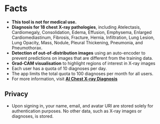 # Facts

- **This tool is not for medical use.**
- **Diagnosis for 18 chest X-ray pathologies**, including Atelectasis, Cardiomegaly, Consolidation, Edema, Effusion, Emphysema, Enlarged Cardiomediastinum, Fibrosis, Fracture, Hernia, Infiltration, Lung Lesion, Lung Opacity, Mass, Nodule, Pleural Thickening, Pneumonia, and Pneumothorax.
- **Detection of out-of-distribution images** using an auto-encoder to prevent predictions on images that are different from the training data.
- **Grad-CAM visualisation** to highlight regions of interest in X-ray images
- Each user has a quota of 10 diagnoses per day.
- The app limits the total quota to 100 diagnoses per month for all users.
- For more information, visit <a href="https://kanasva.me/2024/08/ai-chest-x-ray-diagnosis" target="_blank">**AI Chest X-ray Diagnosis**</a>

## Privacy

- Upon signing in, your name, email, and avatar URI are stored solely for authentication purposes. No other data, such as X-ray images or diagnoses, is stored.
